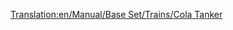 [[Translation:en/Manual/Base Set/Trains/Cola Tanker]]
{{fr/Wagon|Nom=Wagon-citerne de coca-cola
|Coût=1 066£ ( 2 132$)
|Poids=24 / 49 t
|Image=[[File:en/Colatanker.png]]
|Capacité=25000 litres de coca-cola
|MonoCoût="
|MonoPoids=24 / 54 t
|MonoCapacité=30000 litres de coca-cola
|MagCoût="
|MagPoids=24 / 56 t
|MagCapacité=32000 litres de coca-cola
|Description=Une citerne ferroviaire pour transporter de la boisson coca-cola non mise en cannettes dans le pays des jouets.
}}